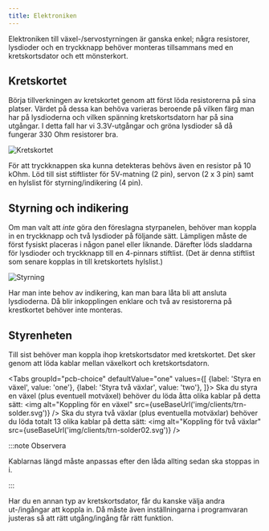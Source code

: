 ```yaml
---
title: Elektroniken
---
```



Elektroniken till växel-/servostyrningen är ganska enkel; några resistorer, lysdioder och en tryckknapp behöver monteras tillsammans med en kretskortsdator och ett mönsterkort.


## Kretskortet
Börja tillverkningen av kretskortet genom att först löda resistorerna på sina platser. Värdet på dessa kan behöva varieras beroende på vilken färg man har på lysdioderna och vilken spänning kretskortsdatorn har på sina utgångar. I detta fall har vi 3.3V-utgångar och gröna lysdioder så då fungerar 330 Ohm resistorer bra.

![Kretskortet](/img/clients/trn-2turnout-pcb.svg)

För att tryckknappen ska kunna detekteras behövs även en resistor på 10 kOhm. Löd till sist stiftlister för 5V-matning (2 pin), servon (2 x 3 pin) samt en hylslist för styrning/indikering (4 pin).


## Styrning och indikering
Om man valt att *inte* göra den föreslagna styrpanelen, behöver man koppla in en tryckknapp och två lysdioder på följande sätt. Lämpligen måste de först fysiskt placeras i någon panel eller liknande. Därefter löds sladdarna för lysdioder och tryckknapp till en 4-pinnars stiftlist. (Det är denna stiftlist som senare kopplas in till kretskortets hylslist.)

![Styrning](/img/clients/trn-button.svg)

Har man inte behov av indikering, kan man bara låta bli att ansluta lysdioderna. Då blir inkopplingen enklare och två av resistorerna på krestkortet behöver inte monteras.


## Styrenheten
Till sist behöver man koppla ihop kretskortsdator med kretskortet. Det sker genom att löda kablar mellan växelkort och kretskortsdatorn.

<Tabs
  groupId="pcb-choice"
  defaultValue="one"
  values={[
    {label: 'Styra en växel', value: 'one'},
    {label: 'Styra två växlar', value: 'two'},
  ]}>
  <TabItem value="one">
	Ska du styra en växel (plus eventuell motväxel) behöver du löda åtta olika kablar på detta sätt:
  	<img alt="Koppling för en växel" src={useBaseUrl('img/clients/trn-solder.svg')} />
  </TabItem>
  <TabItem value="two">
  	Ska du styra två växlar (plus eventuella motväxlar) behöver du löda totalt 13 olika kablar på detta sätt:
	<img alt="Koppling för två växlar" src={useBaseUrl('img/clients/trn-solder02.svg')} />
</TabItem>
</Tabs>

:::note Observera

Kablarnas längd måste anpassas efter den låda allting sedan ska stoppas in i.

:::

Har du en annan typ av kretskortsdator, får du kanske välja andra ut-/ingångar att koppla in. Då måste även inställningarna i programvaran justeras så att rätt utgång/ingång får rätt funktion.
